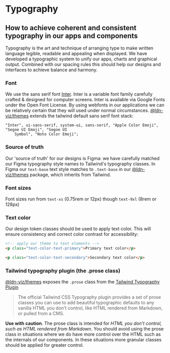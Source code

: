 
<Meta title="Ui/Typography" />

# Typography

## How to achieve coherent and consistent typography in our apps and components

Typography is the art and technique of arranging type to make written language legible, readable and appealing when displayed.
We have developed a typographic system to unify our apps, charts and graphical output.
Combined with our spacing rules this should help our designs and interfaces to achieve balance and harmony.

### Font

We use the sans serif font [Inter](https://rsms.me/inter/).
Inter is a variable font family carefully crafted & designed for computer screens.
Inter is available via Google Fonts under the Open Font License.
By using webfonts in our applications we can be relatively certain that they will used under normal circumstances.
[@ldn-viz/themes](https://www.npmjs.com/package/@ldn-viz/themes) extends the tailwind default sans serif font stack:

```
"Inter", ui-sans-serif, system-ui, sans-serif, "Apple Color Emoji", "Segoe UI Emoji", "Segoe UI
	Symbol", "Noto Color Emoji";
```

### Source of truth

Our 'source of truth' for our designs is Figma: we have carefully matched our Figma typography style names to Tailwind's typography classes.
In Figma our `text-base` text style matches to `.text-base` in our [@ldn-viz/themes](https://www.npmjs.com/package/@ldn-viz/themes) package, which inherits from Tailwind.

### Font sizes

Font sizes run from `text-xs` (0.75rem or 12px) though `text-9xl` (8rem or 128px)

### Text color

Our design token classes should be used to apply text color.
This will ensure consistency and correct color contrast for accessibility:

```html
<!-- apply our theme to text elements -->
<p class="text-color-text-primary">Primary text color</p>

<p class="text-color-text-secondary">Secondary text color</p>
```

### Tailwind typography plugin (the .prose class)

[@ldn-viz/themes](https://www.npmjs.com/package/@ldn-viz/themes) exposes the `.prose` class from the [Tailwind Typography Plugin](https://github.com/tailwindlabs/tailwindcss-typography)

> The official Tailwind CSS Typography plugin provides a set of prose classes you can use to add beautiful typographic defaults to any vanilla HTML you don't control, like HTML rendered from Markdown, or pulled from a CMS.

**Use with caution**. The prose class is intended for _HTML you don't control, such as HTML rendered from Markdown_.
You should avoid using the prose class in situations where we do have more control over the HTML such as the internals of our components.
In these situations more granular classes should be applied for greater control.
